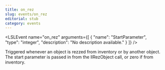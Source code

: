 ```yaml
---
title: on_rez
slug: events/on_rez
editorial: stub
category: events
---
```


<LSLEvent
	name="on_rez"
	arguments={[
	{
		"name": "StartParameter",
		"type": "integer",
		"description": "No description available."
	}
]}
/>

Triggered whenever an object is rezzed from inventory or by another object. The start parameter is passed in from the llRezObject call, or zero if from inventory.
